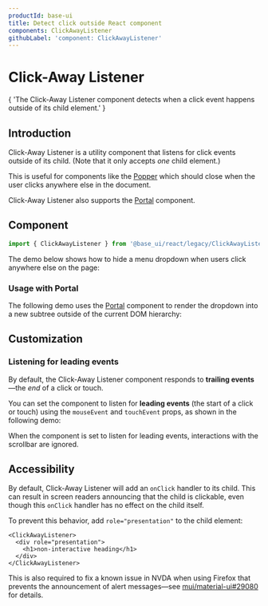 ```yaml
---
productId: base-ui
title: Detect click outside React component
components: ClickAwayListener
githubLabel: 'component: ClickAwayListener'
---
```


# Click-Away Listener

<Description>
{
  'The Click-Away Listener component detects when a click event happens outside of its child element.'
}
</Description>

<ComponentLinkHeader design={false} />

## Introduction

Click-Away Listener is a utility component that listens for click events outside of its child.
(Note that it only accepts _one_ child element.)

This is useful for components like the [Popper](/base-ui/react-popper/) which should close when the user clicks anywhere else in the document.

Click-Away Listener also supports the [Portal](/base-ui/react-portal/) component.

## Component

```jsx
import { ClickAwayListener } from '@base_ui/react/legacy/ClickAwayListener';
```

The demo below shows how to hide a menu dropdown when users click anywhere else on the page:

<Demo demo="ClickAway" />

### Usage with Portal

The following demo uses the [Portal](/base-ui/react-portal/) component to render the dropdown into a new subtree outside of the current DOM hierarchy:

<Demo demo="PortalClickAway" />

## Customization

### Listening for leading events

By default, the Click-Away Listener component responds to **trailing events**—the _end_ of a click or touch.

You can set the component to listen for **leading events** (the start of a click or touch) using the `mouseEvent` and `touchEvent` props, as shown in the following demo:

<Demo demo="LeadingClickAway" />

<Callout type="warning">
  When the component is set to listen for leading events, interactions with the scrollbar are
  ignored.
</Callout>

## Accessibility

By default, Click-Away Listener will add an `onClick` handler to its child.
This can result in screen readers announcing that the child is clickable, even though this `onClick` handler has no effect on the child itself.

To prevent this behavior, add `role="presentation"` to the child element:

```tsx
<ClickAwayListener>
  <div role="presentation">
    <h1>non-interactive heading</h1>
  </div>
</ClickAwayListener>
```

This is also required to fix a known issue in NVDA when using Firefox that prevents the announcement of alert messages—see [mui/material-ui#29080](https://github.com/mui/material-ui/issues/29080) for details.
